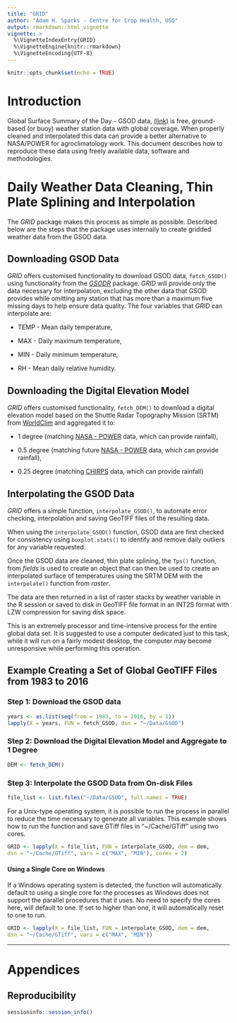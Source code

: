 ```yaml
---
title: "GRID"
author: "Adam H. Sparks - Centre for Crop Health, USQ"
output: rmarkdown::html_vignette
vignette: >
  %\VignetteIndexEntry{GRID}
  %\VignetteEngine{knitr::rmarkdown}
  %\VignetteEncoding{UTF-8}
---
```


```r
knitr::opts_chunk$set(echo = TRUE)
```

# Introduction

Global Surface Summary of the Day - GSOD data,
[(link)](https://data.noaa.gov/dataset/global-surface-summary-of-the-day-gsod)
is free, ground-based (or buoy) weather station data with global
coverage. When properly cleaned and interpolated this data can provide a better
alternative to NASA/POWER for agroclimatology work. This document describes how
to reproduce these data using freely available data, software and methodologies.

# Daily Weather Data Cleaning, Thin Plate Splining and Interpolation

The _GRID_ package makes this process as simple as possible. Described below are
the steps that the package uses internally to create gridded weather data from
the GSOD data.

## Downloading GSOD Data

_GRID_ offers customised functionality to download GSOD data, `fetch_GSOD()`
using functionality from the [_GSODR_](https://ropensci.github.io/GSODR/)
package. _GRID_ will provide only the data necessary for interpolation,
excluding the other data that GSOD provides while omitting any station that has
more than a maximum five missing days to help ensure data quality. The four
variables that _GRID_ can interpolate are:

* TEMP - Mean daily temperature,

* MAX - Daily maximum temperature,

* MIN - Daily minimum temperature,

* RH - Mean daily relative humidity.

## Downloading the Digital Elevation Model

_GRID_ offers customised functionality, `fetch_DEM()` to download a digital
elevation model based on the Shuttle Radar Topography Mission (SRTM) from
[WorldClim](https://wwww.worldclim.org/) and aggregated it to:

* 1 degree (matching [NASA - POWER](https://power.larc.nasa.gov/) data, which
can provide rainfall),

* 0.5 degree (matching future [NASA - POWER](https://power.larc.nasa.gov/) data,
which can provide rainfall),

* 0.25 degree (matching [CHIRPS](http://chg.geog.ucsb.edu/data/chirps/) data,
which can provide rainfall)

## Interpolating the GSOD Data

_GRID_ offers a simple function, `interpolate_GSOD()`, to automate error
checking, interpolation and saving GeoTIFF files of the resulting data.

When using the `interpolate_GSOD()` function, GSOD data are first checked for
consistency using `boxplot.stats()` to identify and remove daily outliers for
any variable requested.

Once the GSOD data are cleaned, thin plate splining, the `Tps()` function, from
 _fields_ is used to create an object that can then be used to create
an interpolated surface of temperatures using the SRTM DEM with the
`interpolate()` function from _raster_.

The data are then returned in a list of raster stacks by weather variable in the
R session or saved to disk in GeoTIFF file format in an INT2S format with LZW
compression for saving disk space.

This is an extremely processor and time-intensive process for the entire global
data set. It is suggested to use a computer dedicated just to this task, while it
will run on a fairly modest desktop, the computer may become unresponsive while
performing this operation.

## Example Creating a Set of Global GeoTIFF Files from 1983 to 2016

### Step 1: Download the GSOD data

```r
years <- as.list(seq(from = 1983, to = 2016, by = 1))
lapply(X = years, FUN = fetch_GSOD, dsn = "~/Data/GSOD")
```

### Step 2: Download the Digital Elevation Model and Aggregate to 1 Degree

```r
DEM <- fetch_DEM()
```
### Step 3: Interpolate the GSOD Data from On-disk Files

```r
file_list <- list.files("~/Data/GSOD", full.names = TRUE)
```

For a Unix-type operating system, it is possible to run the process in parallel
to reduce the time necessary to generate all variables. This example shows how
to run the function and save GTiff files in "~/Cache/GTiff" using two cores.

```r
GRID <- lapply(X = file_list, FUN = interpolate_GSOD, dem = dem,
dsn = "~/Cache/GTiff", vars = c("MAX", "MIN"), cores = 2)
```

#### Using a Single Core on Windows

If a Windows operating system is detected, the function will automatically
default to using a single core for the processes as Windows does not support
the parallel procedures that it uses. No need to specify the cores here, will
default to one. If set to higher than one, it will automatically reset to one to
run.

```r
GRID <- lapply(X = file_list, FUN = interpolate_GSOD, dem = dem,
dsn = "~/Cache/GTiff", vars = c("MAX", "MIN"))
```

******

# Appendices

## Reproducibility

```r

sessioninfo::session_info()

```
